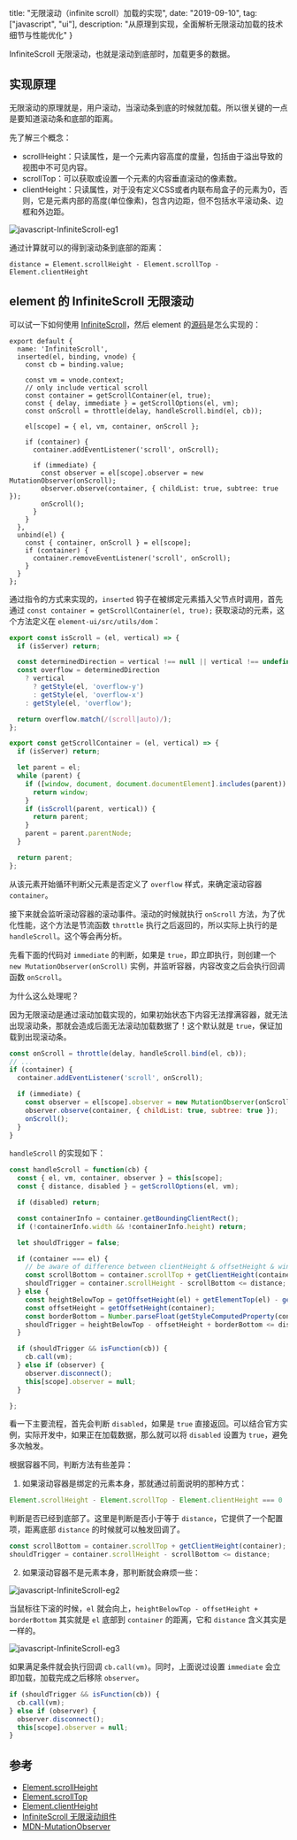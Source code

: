   title: "无限滚动（infinite scroll）加载的实现",
  date: "2019-09-10",
  tag: ["javascript", "ui"],
  description: "从原理到实现，全面解析无限滚动加载的技术细节与性能优化"
}

InfiniteScroll 无限滚动，也就是滚动到底部时，加载更多的数据。

## 实现原理

无限滚动的原理就是，用户滚动，当滚动条到底的时候就加载。所以很关键的一点是要知道滚动条和底部的距离。

先了解三个概念：

- scrollHeight：只读属性，是一个元素内容高度的度量，包括由于溢出导致的视图中不可见内容。
- scrollTop：可以获取或设置一个元素的内容垂直滚动的像素数。
- clientHeight：只读属性，对于没有定义CSS或者内联布局盒子的元素为0，否则，它是元素内部的高度(单位像素)，包含内边距，但不包括水平滚动条、边框和外边距。

![javascript-InfiniteScroll-eg1](https://user-images.githubusercontent.com/28384700/69217352-75aef400-0ba9-11ea-8ea5-697f11515920.png)

通过计算就可以的得到滚动条到底部的距离：

```
distance = Element.scrollHeight - Element.scrollTop - Element.clientHeight
```

## element 的 InfiniteScroll 无限滚动

可以试一下如何使用 [InfiniteScroll](https://element.eleme.cn/#/zh-CN/component/infiniteScroll)，然后 element 的[源码](https://github.com/ElemeFE/element/blob/dev/packages/infinite-scroll/src/main.js)是怎么实现的：

```
export default {
  name: 'InfiniteScroll',
  inserted(el, binding, vnode) {
    const cb = binding.value;

    const vm = vnode.context;
    // only include vertical scroll
    const container = getScrollContainer(el, true);
    const { delay, immediate } = getScrollOptions(el, vm);
    const onScroll = throttle(delay, handleScroll.bind(el, cb));

    el[scope] = { el, vm, container, onScroll };

    if (container) {
      container.addEventListener('scroll', onScroll);

      if (immediate) {
        const observer = el[scope].observer = new MutationObserver(onScroll);
        observer.observe(container, { childList: true, subtree: true });
        onScroll();
      }
    }
  },
  unbind(el) {
    const { container, onScroll } = el[scope];
    if (container) {
      container.removeEventListener('scroll', onScroll);
    }
  }
};
```

通过指令的方式来实现的，`inserted` 钩子在被绑定元素插入父节点时调用，首先通过 `const container = getScrollContainer(el, true);` 获取滚动的元素，这个方法定义在 `element-ui/src/utils/dom`：

```js
export const isScroll = (el, vertical) => {
  if (isServer) return;

  const determinedDirection = vertical !== null || vertical !== undefined;
  const overflow = determinedDirection
    ? vertical
      ? getStyle(el, 'overflow-y')
      : getStyle(el, 'overflow-x')
    : getStyle(el, 'overflow');

  return overflow.match(/(scroll|auto)/);
};

export const getScrollContainer = (el, vertical) => {
  if (isServer) return;

  let parent = el;
  while (parent) {
    if ([window, document, document.documentElement].includes(parent)) {
      return window;
    }
    if (isScroll(parent, vertical)) {
      return parent;
    }
    parent = parent.parentNode;
  }

  return parent;
};
```

从该元素开始循环判断父元素是否定义了 `overflow` 样式，来确定滚动容器 `container`。

接下来就会监听滚动容器的滚动事件。滚动的时候就执行 `onScroll` 方法，为了优化性能，这个方法是节流函数 `throttle` 执行之后返回的，所以实际上执行的是 `handleScroll`。这个等会再分析。

先看下面的代码对 `immediate` 的判断，如果是 `true`，即立即执行，则创建一个 `new MutationObserver(onScroll)` 实例，并监听容器，内容改变之后会执行回调函数 `onScroll`。

为什么这么处理呢？

因为无限滚动是通过滚动加载实现的，如果初始状态下内容无法撑满容器，就无法出现滚动条，那就会造成后面无法滚动加载数据了！这个默认就是 `true`，保证加载到出现滚动条。

```js
const onScroll = throttle(delay, handleScroll.bind(el, cb));
// ...
if (container) {
  container.addEventListener('scroll', onScroll);

  if (immediate) {
    const observer = el[scope].observer = new MutationObserver(onScroll);
    observer.observe(container, { childList: true, subtree: true });
    onScroll();
  }
}
```

`handleScroll` 的实现如下：

```js
const handleScroll = function(cb) {
  const { el, vm, container, observer } = this[scope];
  const { distance, disabled } = getScrollOptions(el, vm);

  if (disabled) return;

  const containerInfo = container.getBoundingClientRect();
  if (!containerInfo.width && !containerInfo.height) return;

  let shouldTrigger = false;

  if (container === el) {
    // be aware of difference between clientHeight & offsetHeight & window.getComputedStyle().height
    const scrollBottom = container.scrollTop + getClientHeight(container);
    shouldTrigger = container.scrollHeight - scrollBottom <= distance;
  } else {
    const heightBelowTop = getOffsetHeight(el) + getElementTop(el) - getElementTop(container);
    const offsetHeight = getOffsetHeight(container);
    const borderBottom = Number.parseFloat(getStyleComputedProperty(container, 'borderBottomWidth'));
    shouldTrigger = heightBelowTop - offsetHeight + borderBottom <= distance;
  }

  if (shouldTrigger && isFunction(cb)) {
    cb.call(vm);
  } else if (observer) {
    observer.disconnect();
    this[scope].observer = null;
  }

};
```

看一下主要流程，首先会判断 `disabled`，如果是 `true` 直接返回。可以结合官方实例，实际开发中，如果正在加载数据，那么就可以将 `disabled` 设置为 `true`，避免多次触发。

根据容器不同，判断方法有些差异：

1. 如果滚动容器是绑定的元素本身，那就通过前面说明的那种方式：

```js
Element.scrollHeight - Element.scrollTop - Element.clientHeight === 0
```

判断是否已经到底部了。这里是判断是否小于等于 `distance`，它提供了一个配置项，距离底部 `distance` 的时候就可以触发回调了。

```js
const scrollBottom = container.scrollTop + getClientHeight(container);
shouldTrigger = container.scrollHeight - scrollBottom <= distance;
```

2. 如果滚动容器不是元素本身，那判断就会麻烦一些：

![javascript-InfiniteScroll-eg2](https://user-images.githubusercontent.com/28384700/69217371-7fd0f280-0ba9-11ea-9460-40babd89ad43.png)

当鼠标往下滚的时候，`el` 就会向上，`heightBelowTop - offsetHeight + borderBottom` 其实就是 `el` 底部到 `container` 的距离，它和 `distance` 含义其实是一样的。

![javascript-InfiniteScroll-eg3](https://user-images.githubusercontent.com/28384700/69217377-83647980-0ba9-11ea-91fc-788e8747bacf.png)

如果满足条件就会执行回调 `cb.call(vm)`。同时，上面说过设置 `immediate` 会立即加载，加载完成之后移除 `observer`。

```js
if (shouldTrigger && isFunction(cb)) {
  cb.call(vm);
} else if (observer) {
  observer.disconnect();
  this[scope].observer = null;
}
```

## 参考

- [Element.scrollHeight](https://developer.mozilla.org/zh-CN/docs/Web/API/Element/scrollHeight)
- [Element.scrollTop](https://developer.mozilla.org/zh-CN/docs/Web/API/Element/scrollTop)
- [Element.clientHeight](https://developer.mozilla.org/zh-CN/docs/Web/API/Element/clientHeight)
- [InfiniteScroll 无限滚动组件](https://element.eleme.cn/#/zh-CN/component/infiniteScroll)
- [MDN-MutationObserver](https://developer.mozilla.org/zh-CN/docs/Web/API/MutationObserver)
